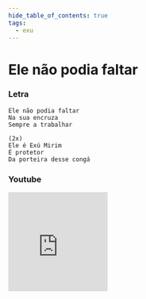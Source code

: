 ```yaml
---
hide_table_of_contents: true
tags:
  - exu
---
```


# Ele não podia faltar

### Letra

```text
Ele não podia faltar
Na sua encruza
Sempre a trabalhar

(2x)
Ele é Exú Mirim
É protetor
Da porteira desse congá
```

### Youtube

<iframe
  width="200"
  height="200"
  src="https://www.youtube.com/embed/fiGwXIzWjJc"
  title="YouTube video player"
  frameborder="0"
  allow="accelerometer; autoplay; clipboard-write; encrypted-media; gyroscope; picture-in-picture; web-share"
  referrerpolicy="strict-origin-when-cross-origin"
  allowfullscreen
></iframe>
